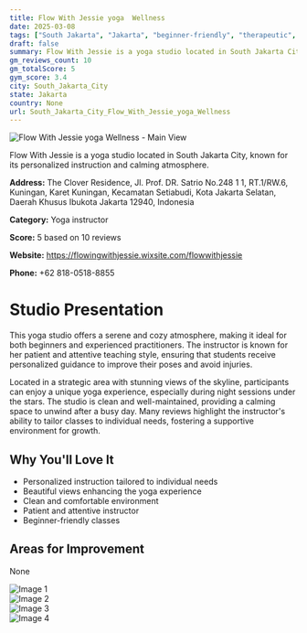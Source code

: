 ```yaml
---
title: Flow With Jessie yoga  Wellness
date: 2025-03-08
tags: ["South Jakarta", "Jakarta", "beginner-friendly", "therapeutic", "cozy", "welcoming", "South Jakarta City"]  
draft: false
summary: Flow With Jessie is a yoga studio located in South Jakarta City, known for its personalized instruction and calming atmosphere.
gm_reviews_count: 10
gm_totalScore: 5
gym_score: 3.4
city: South_Jakarta_City
state: Jakarta
country: None
url: South_Jakarta_City_Flow_With_Jessie_yoga_Wellness
---
```


<div className="aspect-[16/9] relative my-8">
  <img 
    src="https://lh5.googleusercontent.com/p/AF1QipMCAwURPQJexrGGH16YthkrIATXSfKOpSLneLuj=w1920-h1080-k-no"
    alt="Flow With Jessie yoga  Wellness - Main View"
    className="object-cover absolute inset-0 w-full h-full rounded-lg"
  />
</div>

Flow With Jessie is a yoga studio located in South Jakarta City, known for its personalized instruction and calming atmosphere.

**Address:** The Clover Residence, Jl. Prof. DR. Satrio No.248 1 1, RT.1/RW.6, Kuningan, Karet Kuningan, Kecamatan Setiabudi, Kota Jakarta Selatan, Daerah Khusus Ibukota Jakarta 12940, Indonesia

**Category:** Yoga instructor

**Score:** 5 based on 10 reviews

**Website:** https://flowingwithjessie.wixsite.com/flowwithjessie

**Phone:** +62 818-0518-8855

# Studio Presentation

This yoga studio offers a serene and cozy atmosphere, making it ideal for both beginners and experienced practitioners. The instructor is known for her patient and attentive teaching style, ensuring that students receive personalized guidance to improve their poses and avoid injuries.

Located in a strategic area with stunning views of the skyline, participants can enjoy a unique yoga experience, especially during night sessions under the stars. The studio is clean and well-maintained, providing a calming space to unwind after a busy day. Many reviews highlight the instructor's ability to tailor classes to individual needs, fostering a supportive environment for growth.

## Why You'll Love It

- Personalized instruction tailored to individual needs
- Beautiful views enhancing the yoga experience
- Clean and comfortable environment
- Patient and attentive instructor
- Beginner-friendly classes

## Areas for Improvement

None

<div className="grid grid-cols-1 xl:grid-cols-2 gap-4 my-8">
<div className="aspect-[4/3] relative"><img src="https://lh5.googleusercontent.com/p/AF1QipNkzN7wUazZdYLGSD-5k4y-uAXD6eAsfHlC7yuh=w1920-h1080-k-no" alt="Image 1" className="object-cover absolute inset-0 w-full h-full rounded-lg" /></div>
<div className="aspect-[4/3] relative"><img src="https://lh5.googleusercontent.com/p/AF1QipOOP5O-CN7ERTaPDwbNXgZ_ctVyNH4eh9xVY-qt=w1920-h1080-k-no" alt="Image 2" className="object-cover absolute inset-0 w-full h-full rounded-lg" /></div>
<div className="aspect-[4/3] relative"><img src="https://lh5.googleusercontent.com/p/AF1QipMVdZJcoV1Ne-WeyybZxknXy4YoGTUJk1DsPi6p=w1920-h1080-k-no" alt="Image 3" className="object-cover absolute inset-0 w-full h-full rounded-lg" /></div>
<div className="aspect-[4/3] relative"><img src="https://lh5.googleusercontent.com/p/AF1QipPxDTf2rJnV-LcbS0nZuKOVh2peF_vZytY7j_p0=w1920-h1080-k-no" alt="Image 4" className="object-cover absolute inset-0 w-full h-full rounded-lg" /></div>
</div>